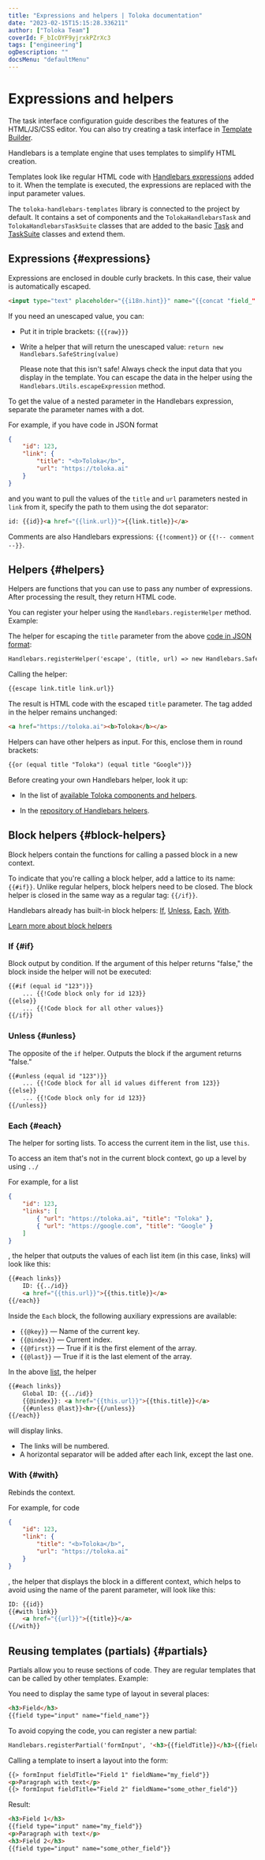 ```yaml
---
title: "Expressions and helpers | Toloka documentation"
date: "2023-02-15T15:15:28.336211"
author: ["Toloka Team"]
coverId: F_bIcOYF9yjrxkPZrXc3
tags: ["engineering"]
ogDescription: ""
docsMenu: "defaultMenu"
---
```



# Expressions and helpers

<Note mode="note" title="Note">

The task interface configuration guide describes the features of the HTML/JS/CSS editor. You can also try creating a task interface in [Template Builder](/docs/template-builder/reference/).

</Note>

Handlebars is a template engine that uses templates to simplify HTML creation.

Templates look like regular HTML code with [Handlebars expressions](#expressions) added to it. When the template is executed, the expressions are replaced with the input parameter values.

The `toloka-handlebars-templates` library is connected to the project by default. It contains a set of components and the `TolokaHandlebarsTask` and `TolokaHandlebarsTaskSuite` classes that are added to the basic [Task](/docs/guide/js/task) and [TaskSuite](/docs/guide/js/tasksuite) classes and extend them.

## Expressions {#expressions}

Expressions are enclosed in double curly brackets. In this case, their value is automatically escaped.

```html
<input type="text" placeholder="{{i18n.hint}}" name="{{concat "field_" name}}" value="{{value}}">
```

If you need an unescaped value, you can:

- Put it in triple brackets: `{{{raw}}}`

- Write a helper that will return the unescaped value: `return new Handlebars.SafeString(value)`

    <Note mode="warning" title="Warning">

    Please note that this isn't safe! Always check the input data that you display in the template. You can escape the data in the helper using the `Handlebars.Utils.escapeExpression` method.

    </Note>

To get the value of a nested parameter in the Handlebars expression, separate the parameter names with a dot.

For example, if you have code in JSON format

```json
{
    "id": 123,
    "link": {
        "title": "<b>Toloka</b>",
        "url": "https://toloka.ai"
    }
}
```

and you want to pull the values of the `title` and `url` parameters nested in `link` from it, specify the path to them using the dot separator:

```html
id: {{id}}<a href="{{link.url}}">{{link.title}}</a>
```

Comments are also Handlebars expressions: `{{!comment}}` or `{{!-- comment --}}`.

## Helpers {#helpers}

Helpers are functions that you can use to pass any number of expressions. After processing the result, they return HTML code.

You can register your helper using the `Handlebars.registerHelper` method. Example:

The helper for escaping the `title` parameter from the above [code in JSON format](#expressions):

```html
Handlebars.registerHelper('escape', (title, url) => new Handlebars.SafeString(`<a href="${Handlebars.escapeExpression(url)}">${Handlebars.escapeExpression(title)}</a>`));
```

Calling the helper:

```html
{{escape link.title link.url}}
```

The result is HTML code with the escaped `title` parameter. The tag added in the helper remains unchanged:

```html
<a href="https://toloka.ai"><b>Toloka</b></a>
```

Helpers can have other helpers as input. For this, enclose them in round brackets:

```html
{{or (equal title "Toloka") (equal title "Google")}}
```

<Note mode="note" title="Note">

Before creating your own Handlebars helper, look it up:

- In the list of [available Toloka components and helpers](/docs/guide/t-components).

- In the [repository of Handlebars helpers](https://github.com/helpers/handlebars-helpers).

</Note>

## Block helpers {#block-helpers}

Block helpers contain the functions for calling a passed block in a new context.

To indicate that you're calling a block helper, add a lattice to its name: `{{#if}}`. Unlike regular helpers, block helpers need to be closed. The block helper is closed in the same way as a regular tag: `{{/if}}`.

Handlebars already has built-in block helpers: [If](#if), [Unless](#unless), [Each](#each), [With](#with).

[Learn more about block helpers](https://handlebarsjs.com/guide/block-helpers.html#the-with-helper)

### If {#if}

Block output by condition. If the argument of this helper returns "false," the block inside the helper will not be executed:

```html
{{#if (equal id "123")}}
    ... {{!Code block only for id 123}}
{{else}}
    ... {{!Code block for all other values}}
{{/if}}
```

### Unless {#unless}

The opposite of the `if` helper. Outputs the block if the argument returns "false."

```html
{{#unless (equal id "123")}}
    ... {{!Code block for all id values different from 123}}
{{else}}
    ... {{!Code block only for id 123}}
{{/unless}}
```

### Each {#each}

The helper for sorting lists. To access the current item in the list, use `this`.

<Note mode="note" title="Note">

To access an item that's not in the current block context, go up a level by using `../`

</Note>

For example, for a list

```json
{
    "id": 123,
    "links": [
        { "url": "https://toloka.ai", "title": "Toloka" },
        { "url": "https://google.com", "title": "Google" }
    ]
}
```

, the helper that outputs the values of each list item (in this case, links) will look like this:

```html
{{#each links}}
    ID: {{../id}}
    <a href="{{this.url}}">{{this.title}}</a>
{{/each}}
```

Inside the `Each` block, the following auxiliary expressions are available:

- `{{@key}}` — Name of the current key.
- `{{@index}}` — Current index.
- `{{@first}}` — True if it is the first element of the array.
- `{{@last}}` — True if it is the last element of the array.

In the above [list](#each), the helper

```html
{{#each links}}
    Global ID: {{../id}}
    {{@index}}: <a href="{{this.url}}">{{this.title}}</a>
    {{#unless @last}}<hr>{{/unless}}
{{/each}}
```

will display links.

- The links will be numbered.
- A horizontal separator will be added after each link, except the last one.

### With {#with}

Rebinds the context.

For example, for code

```json
{
    "id": 123,
    "link": {
        "title": "<b>Toloka</b>",
        "url": "https://toloka.ai"
    }
}
```

, the helper that displays the block in a different context, which helps to avoid using the name of the parent parameter, will look like this:

```html
ID: {{id}}
{{#with link}}
    <a href="{{url}}">{{title}}</a>
{{/with}}
```

## Reusing templates (partials) {#partials}

Partials allow you to reuse sections of code. They are regular templates that can be called by other templates. Example:

You need to display the same type of layout in several places:

```html
<h3>Field</h3>
{{field type="input" name="field_name"}}
```

To avoid copying the code, you can register a new partial:

```html
Handlebars.registerPartial('formInput', '<h3>{{fieldTitle}}</h3>{{field type="input" name=fieldName}}');
```

Calling a template to insert a layout into the form:

```html
{{> formInput fieldTitle="Field 1" fieldName="my_field"}}
<p>Paragraph with text</p>
{{> formInput fieldTitle="Field 2" fieldName="some_other_field"}}
```

Result:

```html
<h3>Field 1</h3>
{{field type="input" name="my_field"}}
<p>Paragraph with text</p>
<h3>Field 2</h3>
{{field type="input" name="some_other_field"}}
```

<ContactGuideSupport/>
